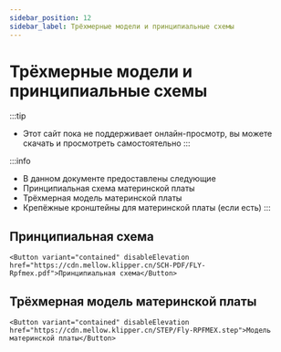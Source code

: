 ```yaml
---
sidebar_position: 12
sidebar_label: Трёхмерные модели и принципиальные схемы
---
```





# Трёхмерные модели и принципиальные схемы


:::tip
* Этот сайт пока не поддерживает онлайн-просмотр, вы можете скачать и просмотреть самостоятельно
:::

:::info
* В данном документе предоставлены следующие
* Принципиальная схема материнской платы
* Трёхмерная модель материнской платы
* Крепёжные кронштейны для материнской платы (если есть)
:::

## Принципиальная схема

    <Button variant="contained" disableElevation href="https://cdn.mellow.klipper.cn/SCH-PDF/FLY-Rpfmex.pdf">Принципиальная схема</Button>


## Трёхмерная модель материнской платы

    <Button variant="contained" disableElevation href="https://cdn.mellow.klipper.cn/STEP/Fly-RPFMEX.step">Модель материнской платы</Button>